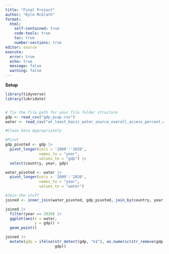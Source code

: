 ```yaml
---
title: "Final Project"
author: "Kyle McGrath"
format: 
  html:
    self-contained: true
    code-tools: true
    toc: true
    number-sections: true
editor: source
execute: 
  error: true
  echo: true
  message: false
  warning: false
---
```



**Setup**



```r
library(tidyverse)
library(lubridate)


# fix the file path for your file folder structure
gdp <- read_csv("gdp_pcap.csv")
water <- read_csv("at_least_basic_water_source_overall_access_percent.csv")
```

```r
#Clean Data Appropriately
```
```r
#Pivot
gdp_pivoted <- gdp |>
  pivot_longer(cols = '2000':'2020', 
               names_to = "year",
               values_to = "gdp") |>
  select(country, year, gdp)

water_pivoted <- water |>
  pivot_longer(cols = '2000':'2020',
               names_to = "year",
               values_to = "water")
```


```r
#Join the stuff
joined <- inner_join(water_pivoted, gdp_pivoted, join_by(country, year))
```

```r
joined |>
  filter(year == 2020) |>
  ggplot(aes(x = water, 
             y = gdp)) +
  geom_point()
```

```r
joined |>
  mutate(gdp = ifelse(str_detect(gdp, "k$"), as.numeric(str_remove(gdp, "k$")) * 1000,
                      gdp))
```

